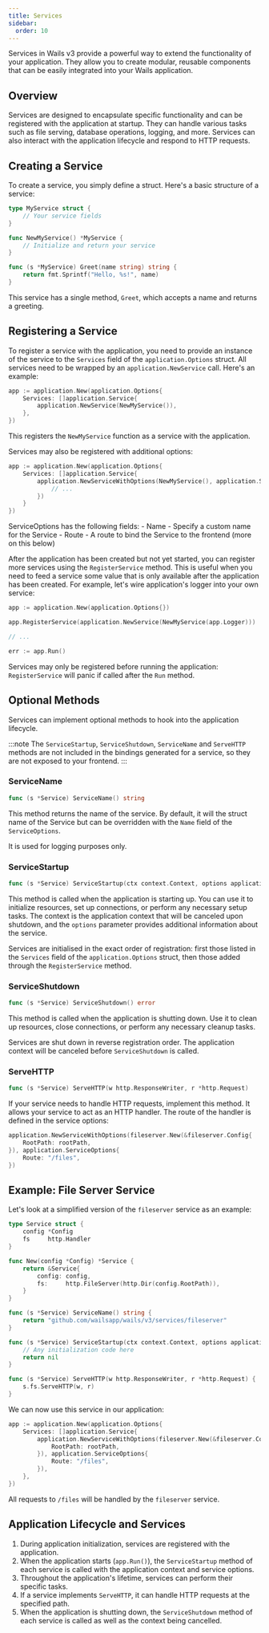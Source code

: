 ```yaml
---
title: Services
sidebar:
  order: 10
---
```


Services in Wails v3 provide a powerful way to extend the functionality of your
application. They allow you to create modular, reusable components that can be
easily integrated into your Wails application.

## Overview

Services are designed to encapsulate specific functionality and can be
registered with the application at startup. They can handle various tasks such
as file serving, database operations, logging, and more. Services can also
interact with the application lifecycle and respond to HTTP requests.

## Creating a Service

To create a service, you simply define a struct. Here's a basic structure of a
service:

```go
type MyService struct {
    // Your service fields
}

func NewMyService() *MyService {
    // Initialize and return your service
}

func (s *MyService) Greet(name string) string {
    return fmt.Sprintf("Hello, %s!", name)
}
```

This service has a single method, `Greet`, which accepts a name and returns a
greeting.

## Registering a Service

To register a service with the application, you need to provide an instance of
the service to the `Services` field of the `application.Options` struct.
All services need to be wrapped by an `application.NewService` call.
Here's an example:

```go
app := application.New(application.Options{
    Services: []application.Service{
        application.NewService(NewMyService()),
    },
})
```

This registers the `NewMyService` function as a service with the application.

Services may also be registered with additional options:

```go
app := application.New(application.Options{
    Services: []application.Service{
        application.NewServiceWithOptions(NewMyService(), application.ServiceOptions{
            // ...
        })
    }
})
```

ServiceOptions has the following fields:
	- Name - Specify a custom name for the Service
    - Route - A route to bind the Service to the frontend (more on this below)

After the application has been created but not yet started,
you can register more services using the `RegisterService` method.
This is useful when you need to feed a service some value
that is only available after the application has been created.
For example, let's wire application's logger into your own service:

```go
app := application.New(application.Options{})

app.RegisterService(application.NewService(NewMyService(app.Logger)))

// ...

err := app.Run()
```

Services may only be registered before running the application:
`RegisterService` will panic if called after the `Run` method.

## Optional Methods

Services can implement optional methods to hook into the application lifecycle.

:::note
The `ServiceStartup`, `ServiceShutdown`, `ServiceName` and `ServeHTTP` methods are not included in the
bindings generated for a service, so they are not exposed to your frontend.
:::

### ServiceName

```go
func (s *Service) ServiceName() string
```

This method returns the name of the service. By default, it will the struct name of the Service but can be
overridden with the `Name` field of the `ServiceOptions`.

It is used for logging purposes only.

### ServiceStartup

```go
func (s *Service) ServiceStartup(ctx context.Context, options application.ServiceOptions) error
```

This method is called when the application is starting up. You can use it to
initialize resources, set up connections, or perform any necessary setup tasks.
The context is the application context that will be canceled upon shutdown,
and the `options` parameter provides additional information about the service.

Services are initialised in the exact order of registration:
first those listed in the `Services` field of the `application.Options` struct,
then those added through the `RegisterService` method.

### ServiceShutdown

```go
func (s *Service) ServiceShutdown() error
```

This method is called when the application is shutting down. Use it to clean up
resources, close connections, or perform any necessary cleanup tasks.

Services are shut down in reverse registration order.
The application context will be canceled before `ServiceShutdown` is called.

### ServeHTTP

```go
func (s *Service) ServeHTTP(w http.ResponseWriter, r *http.Request)
```

If your service needs to handle HTTP requests, implement this method. It allows
your service to act as an HTTP handler. The route of the handler is defined in
the service options:

```go
application.NewServiceWithOptions(fileserver.New(&fileserver.Config{
    RootPath: rootPath,
}), application.ServiceOptions{
    Route: "/files",
})
```

## Example: File Server Service

Let's look at a simplified version of the `fileserver` service as an example:

```go
type Service struct {
    config *Config
    fs     http.Handler
}

func New(config *Config) *Service {
    return &Service{
        config: config,
        fs:     http.FileServer(http.Dir(config.RootPath)),
    }
}

func (s *Service) ServiceName() string {
    return "github.com/wailsapp/wails/v3/services/fileserver"
}

func (s *Service) ServiceStartup(ctx context.Context, options application.ServiceOptions) error {
    // Any initialization code here
    return nil
}

func (s *Service) ServeHTTP(w http.ResponseWriter, r *http.Request) {
    s.fs.ServeHTTP(w, r)
}
```

We can now use this service in our application:

```go
app := application.New(application.Options{
    Services: []application.Service{
        application.NewServiceWithOptions(fileserver.New(&fileserver.Config{
            RootPath: rootPath,
        }), application.ServiceOptions{
            Route: "/files",
        }),
    },
})
```

All requests to `/files` will be handled by the `fileserver` service.

## Application Lifecycle and Services

1. During application initialization, services are registered with the
   application.
2. When the application starts (`app.Run()`), the `ServiceStartup` method of each
   service is called with the application context and service options.
3. Throughout the application's lifetime, services can perform their specific
   tasks.
4. If a service implements `ServeHTTP`, it can handle HTTP requests at the
   specified path.
5. When the application is shutting down, the `ServiceShutdown` method of each
   service is called as well as the context being cancelled.
